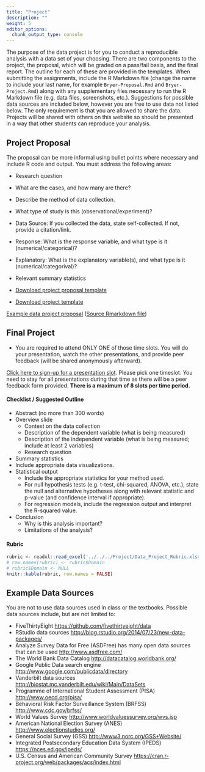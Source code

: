 ```yaml
---
title: "Project"
description: ""
weight: 5
editor_options: 
  chunk_output_type: console
---
```



The purpose of the data project is for you to conduct a reproducible analysis with a data set of your choosing. There are two components to the project, the proposal, which will be graded on a pass/fail basis, and the final report. The outline for each of these are provided in the templates. When submitting the assignments, include the R Markdown file (change the name to include your last name, for example `Bryer-Proposal.Rmd` and `Bryer-Project.Rmd`) along with any supplementary files necessary to run the R Markdown file (e.g. data files, screenshots, etc.). Suggestions for possible data sources are included below, however you are free to use data not listed below. The only requirement is that you are allowed to share the data. Projects will be shared with others on this website so should be presented in a way that other students can reproduce your analysis.

## Project Proposal

The proposal can be more informal using bullet points where necessary and include R code and output. You must address the following areas:

* Research question 
* What are the cases, and how many are there?
* Describe the method of data collection.
* What type of study is this (observational/experiment)?
* Data Source: If you collected the data, state self-collected. If not, provide a citation/link.
* Response: What is the response variable, and what type is it (numerical/categorical)?
* Explanatory: What is the explanatory variable(s), and what type is it (numerical/categorival)?
* Relevant summary statistics 

* [Download project proposal template](https://raw.githubusercontent.com/jbryer/DATA606Fall2020/master/Project/DATA606_proposal_template.Rmd)
* [Download project template](https://raw.githubusercontent.com/jbryer/DATA606Fall2020/master/Project/DATA606_project_template.Rmd)

[Example data project proposal](http://htmlpreview.github.io/?https://github.com/jbryer/DATA606Fall2020/blob/master/Project/Example_proposal.html) ([Source Rmarkdown file](https://raw.githubusercontent.com/jbryer/DATA606Fall2020/master/Project/Example_proposal.Rmd))


## Final Project

* You are required to attend ONLY ONE of those time slots. You will do your presentation, watch the other presentations, and provide peer feedback (will be shared anonymously afterward).

[Click here to sign-up for a presentation slot](https://docs.google.com/spreadsheets/d/1SyNHe5ZX4wkxO2qUHi8rd56Q3rYve5sPA5mImey4HHs/edit?usp=sharing). Please pick one timeslot. You need to stay for all presentations during that time as there will be a peer feedback form provided. **There is a maximum of 8 slots per time period.**


#### Checklist / Suggested Outline

* Abstract (no more than 300 words)
* Overview slide
	* Context on the data collection
	* Description of the dependent variable (what is being measured)
	* Description of the independent variable (what is being measured; include at least 2 variables)
	* Research question
* Summary statistics
* Include appropriate data visualizations.
* Statistical output
	* Include the appropriate statistics for your method used.
	* For null hypothesis tests (e.g. t-test, chi-squared, ANOVA, etc.), state the null and alternative hypotheses along with relevant statistic and p-value (and confidence interval if appropriate).
	* For regression models, include the regression output and interpret the R-squared value.
* Conclusion
	* Why is this analysis important?
	* Limitations of the analysis?

#### Rubric

```r
rubric <- readxl::read_excel('../../../Project/Data_Project_Rubric.xlsx')
# row.names(rubric) <- rubric$Domain
# rubric$Domain <- NULL
knitr::kable(rubric, row.names = FALSE)
```



## Example Data Sources

You are not to use data sources used in class or the textbooks. Possible data sources include, but are not limited to:

* FiveThirtyEight [https://github.com/fivethirtyeight/data](https://github.com/fivethirtyeight/data)
* RStudio data sources [http://blog.rstudio.org/2014/07/23/new-data-packages/](http://blog.rstudio.org/2014/07/23/new-data-packages/)
* Analyze Survey Data for Free (ASDFree) has many open data sources that can be used [http://www.asdfree.com/](http://www.asdfree.com/)
* The World Bank Data Catalog [http://datacatalog.worldbank.org/](http://datacatalog.worldbank.org/)
* Google Public Data search engine [http://www.google.com/publicdata/directory](http://www.google.com/publicdata/directory)
* Vanderbilt data sources [http://biostat.mc.vanderbilt.edu/wiki/Main/DataSets](http://biostat.mc.vanderbilt.edu/wiki/Main/DataSets)
* Programme of International Student Assessment (PISA) [http://www.oecd.org/pisa/](http://www.oecd.org/pisa/)
* Behavioral Risk Factor Surveillance System (BRFSS) [http://www.cdc.gov/brfss/](http://www.cdc.gov/brfss/)
* World Values Survey [http://www.worldvaluessurvey.org/wvs.jsp](http://www.worldvaluessurvey.org/wvs.jsp)
* American National Election Survey (ANES) [http://www.electionstudies.org/](http://www.electionstudies.org/)
* General Social Survey (GSS) [http://www3.norc.org/GSS+Website/](http://www3.norc.org/GSS+Website/)
* Integrated Postsecondary Education Data System (IPEDS) [https://nces.ed.gov/ipeds/](https://nces.ed.gov/ipeds/)
* U.S. Census and American Community Survey [https://cran.r-project.org/web/packages/acs/index.html](https://cran.r-project.org/web/packages/acs/index.html)
